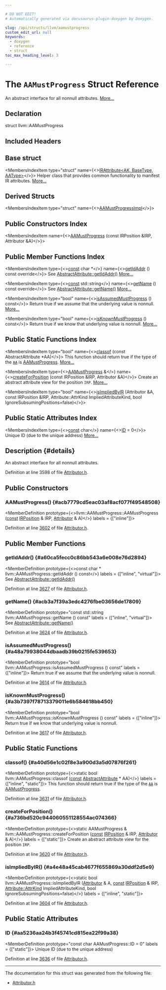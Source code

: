 ```yaml
---

# DO NOT EDIT!
# Automatically generated via docusaurus-plugin-doxygen by Doxygen.

slug: /api/structs/llvm/aamustprogress
custom_edit_url: null
keywords:
  - doxygen
  - reference
  - struct
toc_max_heading_level: 3

---
```





# The `AAMustProgress` Struct Reference

<DoxygenPage pluginConfig={pluginConfig}>

An abstract interface for all nonnull attributes. <a href="#details">More...</a>

## Declaration

<CodeBlock>struct llvm::AAMustProgress</CodeBlock>

## Included Headers

<IncludesList>
<IncludesListItem
  filePath="llvm/Transforms/IPO/Attributor.h"
  permalink="/docs/api/files/include/include/llvm/include/llvm/transforms/include/llvm/transforms/ipo/attributor-h"
  isLocal="true" />
</IncludesList>

## Base struct

<MembersIndex>

<MembersIndexItem
  type="struct"
  name={<><a href="/docs/api/structs/llvm/irattribute">IRAttribute&lt;AK, BaseType, AAType&gt;</a></>}>
Helper class that provides common functionality to manifest IR attributes. <a href="/docs/api/structs/llvm/irattribute/#details">More...</a>
</MembersIndexItem>

</MembersIndex>

## Derived Structs

<MembersIndex>

<MembersIndexItem
  type="struct"
  name={<><a href="/docs/api/structs/anonymous-namespace-attributorattributes-cpp-/aamustprogressimpl">AAMustProgressImpl</a></>}>
</MembersIndexItem>

</MembersIndex>

## Public Constructors Index

<MembersIndex>

<MembersIndexItem
  name={<><a href="#acb7779cd5eac03af8acf077f49548508">AAMustProgress</a> (const IRPosition &amp;IRP, Attributor &amp;A)</>}>
</MembersIndexItem>

</MembersIndex>

## Public Member Functions Index

<MembersIndex>

<MembersIndexItem
  type={<><a href="/docs/api/files/lib/lib/target/lib/target/aarch64/aarch64promoteconstant-cpp/#a90f8350fecae261c25be85d38b451bff">const</a> char &#42;</>}
  name={<><a href="#a60ca5fecc0c86bb543a6e008e76d2894">getIdAddr</a> () const override</>}>
See <a href="/docs/api/structs/llvm/abstractattribute/#afb1ae982372c7bd88717c53d8f8e5470">AbstractAttribute::getIdAddr()</a> <a href="#a60ca5fecc0c86bb543a6e008e76d2894">More...</a>
</MembersIndexItem>

<MembersIndexItem
  type={<><a href="/docs/api/files/lib/lib/target/lib/target/aarch64/aarch64promoteconstant-cpp/#a90f8350fecae261c25be85d38b451bff">const</a> std::string</>}
  name={<><a href="#acb3a7f39a3edc4276fbe03656de17809">getName</a> () const override</>}>
See <a href="/docs/api/structs/llvm/abstractattribute/#a7d84d85c6cb8cc16db41d83859096256">AbstractAttribute::getName()</a> <a href="#acb3a7f39a3edc4276fbe03656de17809">More...</a>
</MembersIndexItem>

<MembersIndexItem
  type="bool"
  name={<><a href="#a48a79938044dbaadb39b0215fe539653">isAssumedMustProgress</a> () const</>}>
Return true if we assume that the underlying value is nonnull. <a href="#a48a79938044dbaadb39b0215fe539653">More...</a>
</MembersIndexItem>

<MembersIndexItem
  type="bool"
  name={<><a href="#a3b7397f78713379011e6b584618bb450">isKnownMustProgress</a> () const</>}>
Return true if we know that underlying value is nonnull. <a href="#a3b7397f78713379011e6b584618bb450">More...</a>
</MembersIndexItem>

</MembersIndex>

## Public Static Functions Index

<MembersIndex>

<MembersIndexItem
  type="bool"
  name={<><a href="#a40d56e1c02f8e3a900d3a5d07876f261">classof</a> (const AbstractAttribute &#42;AA)</>}>
This function should return true if the type of the <code><a href="/docs/api/namespaces/llvm/aa">AA</a></code> is <a href="/docs/api/structs/llvm/aamustprogress">AAMustProgress</a>. <a href="#a40d56e1c02f8e3a900d3a5d07876f261">More...</a>
</MembersIndexItem>

<MembersIndexItem
  type={<><a href="/docs/api/structs/llvm/aamustprogress">AAMustProgress</a> &amp;</>}
  name={<><a href="#a736bd520c944060551128554ac074366">createForPosition</a> (const IRPosition &amp;IRP, Attributor &amp;A)</>}>
Create an abstract attribute view for the position <code>IRP</code>. <a href="#a736bd520c944060551128554ac074366">More...</a>
</MembersIndexItem>

<MembersIndexItem
  type="bool"
  name={<><a href="#a4e48a45cab4677f655869a30ddf2d5e9">isImpliedByIR</a> (Attributor &amp;A, const IRPosition &amp;IRP, Attribute::AttrKind ImpliedAttributeKind, bool IgnoreSubsumingPositions=false)</>}>
</MembersIndexItem>

</MembersIndex>

## Public Static Attributes Index

<MembersIndex>

<MembersIndexItem
  type={<><a href="/docs/api/files/lib/lib/target/lib/target/aarch64/aarch64promoteconstant-cpp/#a90f8350fecae261c25be85d38b451bff">const</a> char</>}
  name={<><a href="#aa5236aa24b3f45741cd815ea22f99a38">ID</a> = 0</>}>
Unique ID (due to the unique address) <a href="#aa5236aa24b3f45741cd815ea22f99a38">More...</a>
</MembersIndexItem>

</MembersIndex>

## Description {#details}

An abstract interface for all nonnull attributes.

Definition at line 3598 of file <a href="/docs/api/files/include/include/llvm/include/llvm/transforms/include/llvm/transforms/ipo/attributor-h">Attributor.h</a>.

<SectionDefinition>

## Public Constructors

### AAMustProgress() {#acb7779cd5eac03af8acf077f49548508}

<MemberDefinition
  prototype={<>llvm::AAMustProgress::AAMustProgress (<a href="/docs/api/files/lib/lib/target/lib/target/aarch64/aarch64promoteconstant-cpp/#a90f8350fecae261c25be85d38b451bff">const</a> <a href="/docs/api/structs/llvm/irposition">IRPosition</a> &amp; IRP, <a href="/docs/api/structs/llvm/attributor">Attributor</a> &amp; A)</>}
  labels = {["inline"]}>

Definition at line <a href="/docs/api/files/include/include/llvm/include/llvm/transforms/include/llvm/transforms/ipo/attributor-h/#l03602">3602</a> of file <a href="/docs/api/files/include/include/llvm/include/llvm/transforms/include/llvm/transforms/ipo/attributor-h">Attributor.h</a>.
</MemberDefinition>

</SectionDefinition>

<SectionDefinition>

## Public Member Functions

### getIdAddr() {#a60ca5fecc0c86bb543a6e008e76d2894}

<MemberDefinition
  prototype={<>const char &#42; llvm::AAMustProgress::getIdAddr () const</>}
  labels = {["inline", "virtual"]}>
See <a href="/docs/api/structs/llvm/abstractattribute/#afb1ae982372c7bd88717c53d8f8e5470">AbstractAttribute::getIdAddr()</a>

Definition at line <a href="/docs/api/files/include/include/llvm/include/llvm/transforms/include/llvm/transforms/ipo/attributor-h/#l03627">3627</a> of file <a href="/docs/api/files/include/include/llvm/include/llvm/transforms/include/llvm/transforms/ipo/attributor-h">Attributor.h</a>.
</MemberDefinition>

### getName() {#acb3a7f39a3edc4276fbe03656de17809}

<MemberDefinition
  prototype="const std::string llvm::AAMustProgress::getName () const"
  labels = {["inline", "virtual"]}>
See <a href="/docs/api/structs/llvm/abstractattribute/#a7d84d85c6cb8cc16db41d83859096256">AbstractAttribute::getName()</a>

Definition at line <a href="/docs/api/files/include/include/llvm/include/llvm/transforms/include/llvm/transforms/ipo/attributor-h/#l03624">3624</a> of file <a href="/docs/api/files/include/include/llvm/include/llvm/transforms/include/llvm/transforms/ipo/attributor-h">Attributor.h</a>.
</MemberDefinition>

### isAssumedMustProgress() {#a48a79938044dbaadb39b0215fe539653}

<MemberDefinition
  prototype="bool llvm::AAMustProgress::isAssumedMustProgress () const"
  labels = {["inline"]}>
Return true if we assume that the underlying value is nonnull.

Definition at line <a href="/docs/api/files/include/include/llvm/include/llvm/transforms/include/llvm/transforms/ipo/attributor-h/#l03614">3614</a> of file <a href="/docs/api/files/include/include/llvm/include/llvm/transforms/include/llvm/transforms/ipo/attributor-h">Attributor.h</a>.
</MemberDefinition>

### isKnownMustProgress() {#a3b7397f78713379011e6b584618bb450}

<MemberDefinition
  prototype="bool llvm::AAMustProgress::isKnownMustProgress () const"
  labels = {["inline"]}>
Return true if we know that underlying value is nonnull.

Definition at line <a href="/docs/api/files/include/include/llvm/include/llvm/transforms/include/llvm/transforms/ipo/attributor-h/#l03617">3617</a> of file <a href="/docs/api/files/include/include/llvm/include/llvm/transforms/include/llvm/transforms/ipo/attributor-h">Attributor.h</a>.
</MemberDefinition>

</SectionDefinition>

<SectionDefinition>

## Public Static Functions

### classof() {#a40d56e1c02f8e3a900d3a5d07876f261}

<MemberDefinition
  prototype={<>static bool llvm::AAMustProgress::classof (<a href="/docs/api/files/lib/lib/target/lib/target/aarch64/aarch64promoteconstant-cpp/#a90f8350fecae261c25be85d38b451bff">const</a> <a href="/docs/api/structs/llvm/abstractattribute">AbstractAttribute</a> &#42; AA)</>}
  labels = {["inline", "static"]}>
This function should return true if the type of the <code><a href="/docs/api/namespaces/llvm/aa">AA</a></code> is <a href="/docs/api/structs/llvm/aamustprogress">AAMustProgress</a>.

Definition at line <a href="/docs/api/files/include/include/llvm/include/llvm/transforms/include/llvm/transforms/ipo/attributor-h/#l03631">3631</a> of file <a href="/docs/api/files/include/include/llvm/include/llvm/transforms/include/llvm/transforms/ipo/attributor-h">Attributor.h</a>.
</MemberDefinition>

### createForPosition() {#a736bd520c944060551128554ac074366}

<MemberDefinition
  prototype={<>static AAMustProgress &amp; llvm::AAMustProgress::createForPosition (<a href="/docs/api/files/lib/lib/target/lib/target/aarch64/aarch64promoteconstant-cpp/#a90f8350fecae261c25be85d38b451bff">const</a> <a href="/docs/api/structs/llvm/irposition">IRPosition</a> &amp; IRP, <a href="/docs/api/structs/llvm/attributor">Attributor</a> &amp; A)</>}
  labels = {["static"]}>
Create an abstract attribute view for the position <code>IRP</code>.

Definition at line <a href="/docs/api/files/include/include/llvm/include/llvm/transforms/include/llvm/transforms/ipo/attributor-h/#l03620">3620</a> of file <a href="/docs/api/files/include/include/llvm/include/llvm/transforms/include/llvm/transforms/ipo/attributor-h">Attributor.h</a>.
</MemberDefinition>

### isImpliedByIR() {#a4e48a45cab4677f655869a30ddf2d5e9}

<MemberDefinition
  prototype={<>static bool llvm::AAMustProgress::isImpliedByIR (<a href="/docs/api/structs/llvm/attributor">Attributor</a> &amp; A, <a href="/docs/api/files/lib/lib/target/lib/target/aarch64/aarch64promoteconstant-cpp/#a90f8350fecae261c25be85d38b451bff">const</a> <a href="/docs/api/structs/llvm/irposition">IRPosition</a> &amp; IRP, <a href="/docs/api/classes/llvm/attribute/#aab7ee4b8fd1d3e7e4cea87868855e60e">Attribute::AttrKind</a> ImpliedAttributeKind, bool IgnoreSubsumingPositions=false)</>}
  labels = {["inline", "static"]}>

Definition at line <a href="/docs/api/files/include/include/llvm/include/llvm/transforms/include/llvm/transforms/ipo/attributor-h/#l03604">3604</a> of file <a href="/docs/api/files/include/include/llvm/include/llvm/transforms/include/llvm/transforms/ipo/attributor-h">Attributor.h</a>.
</MemberDefinition>

</SectionDefinition>

<SectionDefinition>

## Public Static Attributes

### ID {#aa5236aa24b3f45741cd815ea22f99a38}

<MemberDefinition
  prototype="const char AAMustProgress::ID = 0"
  labels = {["static"]}>
Unique ID (due to the unique address)

Definition at line <a href="/docs/api/files/include/include/llvm/include/llvm/transforms/include/llvm/transforms/ipo/attributor-h/#l03636">3636</a> of file <a href="/docs/api/files/include/include/llvm/include/llvm/transforms/include/llvm/transforms/ipo/attributor-h">Attributor.h</a>.
</MemberDefinition>

</SectionDefinition>

<hr/>

The documentation for this struct was generated from the following file:

<ul>
<li><a href="/docs/api/files/include/include/llvm/include/llvm/transforms/include/llvm/transforms/ipo/attributor-h">Attributor.h</a></li>
</ul>

</DoxygenPage>
